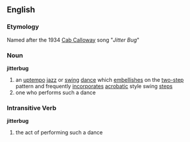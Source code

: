 == English ==
=== Etymology ===
Named after the 1934 [[Cab Calloway]] song "''Jitter Bug''"

=== Noun ===
'''jitterbug'''
# an [[uptempo]] [[jazz]] or [[swing]] [[dance]] which [[embellishes]] on the [[two-step]] pattern and frequently [[incorporates]] [[acrobatic]] style swing [[steps]]
# one who performs such a dance

=== Intransitive Verb ===
'''jitterbug'''
# the act of performing such a dance